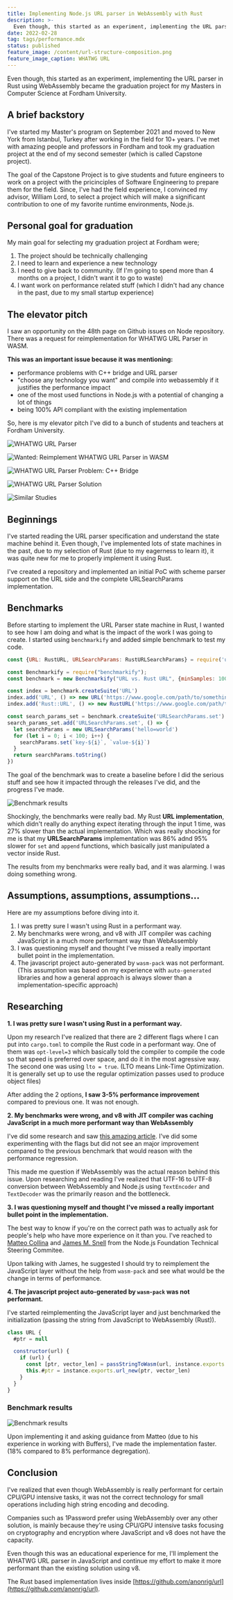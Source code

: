 ```yaml
---
title: Implementing Node.js URL parser in WebAssembly with Rust
description: >-
  Even though, this started as an experiment, implementing the URL parser in Rust using WebAssembly became the graduation project for my Masters in Computer Science at Fordham University.
date: 2022-02-28
tag: tags/performance.mdx
status: published
feature_image: /content/url-structure-composition.png
feature_image_caption: WHATWG URL
---
```


Even though, this started as an experiment, implementing the URL parser in Rust using WebAssembly became the graduation project for my Masters in Computer Science at Fordham University.

## A brief backstory

I've started my Master's program on September 2021 and moved to New York from Istanbul, Turkey after working in the field for 10+ years. I've met with amazing people and professors in Fordham and took my graduation project at the end of my second semester (which is called Capstone project).

The goal of the Capstone Project is to give students and future engineers to work on a project with the pricinciples of Software Engineering to prepare them for the field. Since, I've had the field experience, I convinced my advisor, William Lord, to select a project which will make a significant contribution to one of my favorite runtime environments, Node.js.

## Personal goal for graduation

My main goal for selecting my graduation project at Fordham were;

1. The project should be technically challenging
2. I need to learn and experience a new technology
3. I need to give back to community. (If I'm going to spend more than 4 months on a project, I didn't want it to go to waste)
4. I want work on performance related stuff (which I didn't had any chance in the past, due to my small startup experience)

## The elevator pitch

I saw an opportunity on the 48th page on Github issues on Node repository. There was a request for reimplementation for WHATWG URL Parser in WASM.

**This was an important issue because it was mentioning:**

* performance problems with C++ bridge and URL parser
* "choose any technology you want" and compile into webassembly if it justifies the performance impact
* one of the most used functions in Node.js with a potential of changing a lot of things
* being 100% API compliant with the existing implementation

So, here is my elevator pitch I've did to a bunch of students and teachers at Fordham University.

![WHATWG URL Parser](/content/whatwg-url-parser-slide-1.png)

![Wanted: Reimplement WHATWG URL Parser in WASM](/content/whatwg-url-parser-wanted-issue.png)

![WHATWG URL Parser Problem: C++ Bridge](/content/whatwg-url-parser-problem.png)

![WHATWG URL Parser Solution](/content/whatwg-url-parser-solution.png)

![Similar Studies](/content/whatwg-url-parser-similar-studies.png)

## Beginnings

I've started reading the URL parser specification and understand the state machine behind it. Even though, I've implemented lots of state machines in the past, due to my selection of Rust (due to my eagerness to learn it), it was quite new for me to properly implement it using Rust.

I've created a repository and implemented an initial PoC with scheme parser support on the URL side and the complete URLSearchParams implementation.

## Benchmarks

Before starting to implement the URL Parser state machine in Rust, I wanted to see how I am doing and what is the impact of the work I was going to create. I started using `benchmarkify` and added simple benchmark to test my code.

```javascript title="Benchmark"
const {URL: RustURL, URLSearchParams: RustURLSearchParams} = require('url-wasm')

const Benchmarkify = require("benchmarkify");
const benchmark = new Benchmarkify("URL vs. Rust URL", {minSamples: 1000}).printHeader();

const index = benchmark.createSuite('URL')
index.add('URL', () => new URL('https://www.google.com/path/to/something'))
index.add('Rust::URL', () => new RustURL('https://www.google.com/path/to/something'))

const search_params_set = benchmark.createSuite('URLSearchParams.set')
search_params_set.add('URLSearchParams.set', () => {
  let searchParams = new URLSearchParams('hello=world')
  for (let i = 0; i < 100; i++) {
    searchParams.set(`key-${i}`, `value-${i}`)
  }
  return searchParams.toString()
})
```

The goal of the benchmark was to create a baseline before I did the serious stuff and see how it impacted through the releases I've did, and the progress I've made.

![Benchmark results](/content/whatwg-url-benchmark.png)

Shockingly, the benchmarks were really bad. My Rust **URL implementation**, which didn't really do anything expect iterating through the input 1 time, was 27% slower than the actual implementation. Which was really shocking for me is that my **URLSearchParams** implementation was 86% adnd 95% slower for `set` and `append` functions, which basically just manipulated a vector inside Rust.

The results from my benchmarks were really bad, and it was alarming. I was doing something wrong.

## Assumptions, assumptions, assumptions...

Here are my assumptions before diving into it.

1. I was pretty sure I wasn't using Rust in a performant way.
2. My benchmarks were wrong, and v8 with JIT compiler was caching JavaScript in a much more performant way than WebAssembly
3. I was questioning myself and thought I've missed a really important bullet point in the implementation.
4. The javascript project auto-generated by `wasm-pack` was not performant. (This assumption was based on my experience with `auto-generated` libraries and how a general approach is always slower than a implementation-specific approach)

## Researching

**1. I was pretty sure I wasn't using Rust in a performant way.**

Upon my research I've realized that there are 2 different flags where I can put into `cargo.toml` to compile the Rust code in a performant way. One of them was `opt-level=3` which basically told the compiler to compile the code so that speed is preferred over space, and do it in the most agressive way. The second one was using `lto = true`. (LTO means Link-Time Optimization. It is generally set up to use the regular optimization passes used to produce object files)

After adding the 2 options, **I saw 3-5% performance improvement** compared to previous one. It was not enough.

**2. My benchmarks were wrong, and v8 with JIT compiler was caching JavaScript in a much more performant way than WebAssembly**

I've did some research and saw [this amazing article](https://flaviocopes.com/node-runtime-v8-options/). I've did some experimenting with the flags but did not see an major improvement compared to the previous benchmark that would reason with the performance regression.

This made me question if WebAssembly was the actual reason behind this issue. Upon researching and reading I've realized that UTF-16 to UTF-8 conversion between WebAssembly and Node.js using `TextEncoder` and `TextDecoder` was the primarily reason and the bottleneck.

**3. I was questioning myself and thought I've missed a really important bullet point in the implementation.**

The best way to know if you're on the correct path was to actually ask for people's help who have more experience on it than you. I've reached to [Matteo Collina](http://github.com/mcollina) and [James M. Snell](http://github.com/jasnell) from the Node.js Foundation Technical Steering Commitee.

Upon talking with James, he suggested I should try to reimplement the JavaScript layer without the help from `wasm-pack` and see what would be the change in terms of performance.

**4. The javascript project auto-generated by `wasm-pack` was not performant.**

I've started reimplementing the JavaScript layer and just benchmarked the initialization (passing the string from JavaScript to WebAssembly (Rust)).

```javascript title="Here's the only code I've benchmarked on it:"
class URL {
  #ptr = null

  constructor(url) {
    if (url) {
      const [ptr, vector_len] = passStringToWasm(url, instance.exports.__wbindgen_malloc, instance.exports.__wbindgen_realloc);
      this.#ptr = instance.exports.url_new(ptr, vector_len)
    }
  }
}
```

### Benchmark results

![Benchmark results](/content/whatwg-url-benchmark-results.png)

Upon implementing it and asking guidance from Matteo (due to his experience in working with Buffers), I've made the implementation faster. (18% compared to 8% performance degregation).

## Conclusion

I've realized that even though WebAssembly is really performant for certain CPU/GPU intensive tasks, it was not the correct technology for small operations including high string encoding and decoding.

Companies such as 1Password prefer using WebAssembly over any other solution, is mainly because they're using CPU/GPU intensive tasks focusing on cryptography and encryption where JavaScript and v8 does not have the capacity.

Even though this was an educational experience for me, I'll implement the WHATWG URL parser in JavaScript and continue my effort to make it more performant than the existing solution using v8.

The Rust based implementation lives inside [https://github.com/anonrig/url](https://github.com/anonrig/url).
